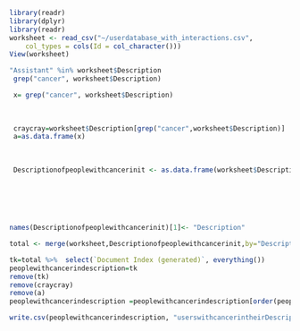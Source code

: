 ```{r}

library(readr)
library(dplyr)
library(readr)
worksheet <- read_csv("~/userdatabase_with_interactions.csv", 
    col_types = cols(Id = col_character()))
View(worksheet)
```

```{r}


"Assistant" %in% worksheet$Description
 grep("cancer", worksheet$Description)

 x= grep("cancer", worksheet$Description)
 
 
 
 craycray=worksheet$Description[grep("cancer",worksheet$Description)]
 a=as.data.frame(x)
 
 
 
 Descriptionofpeoplewithcancerinit <- as.data.frame(worksheet$Description[grep("cancer",worksheet$Description)])

 
 
 
 
 
names(Descriptionofpeoplewithcancerinit)[1]<- "Description"

total <- merge(worksheet,Descriptionofpeoplewithcancerinit,by="Description", all = FALSE)

tk=total %>%  select(`Document Index (generated)`, everything())
peoplewithcancerindescription=tk
remove(tk)
remove(craycray)
remove(a)
peoplewithcancerindescription =peoplewithcancerindescription[order(peoplewithcancerindescription$`Document Index (generated)`),]

write.csv(peoplewithcancerindescription, "userswithcancerintheirDescription.csv")




```



